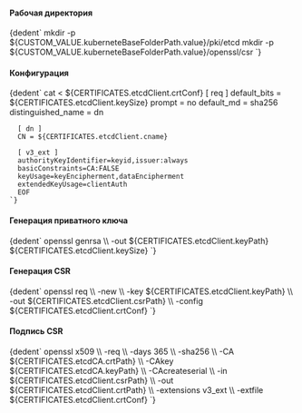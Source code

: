 


<h4>Рабочая директория</h4>
<CodeBlock language="bash">
    {dedent`
        mkdir -p ${CUSTOM_VALUE.kuberneteBaseFolderPath.value}/pki/etcd
        mkdir -p ${CUSTOM_VALUE.kuberneteBaseFolderPath.value}/openssl/csr
    `}
</CodeBlock>


<h4>Конфигурация</h4>
<CodeBlock language="bash">
    {dedent`
      cat <<EOF > ${CERTIFICATES.etcdClient.crtConf}
      [ req ]
      default_bits        = ${CERTIFICATES.etcdClient.keySize}
      prompt              = no
      default_md          = sha256
      distinguished_name  = dn

      [ dn ]
      CN = ${CERTIFICATES.etcdClient.cname}

      [ v3_ext ]
      authorityKeyIdentifier=keyid,issuer:always
      basicConstraints=CA:FALSE
      keyUsage=keyEncipherment,dataEncipherment
      extendedKeyUsage=clientAuth
      EOF
    `}
</CodeBlock>

<h4>Генерация приватного ключа</h4>
<CodeBlock language="bash">
    {dedent`
      openssl genrsa \\
          -out ${CERTIFICATES.etcdClient.keyPath} ${CERTIFICATES.etcdClient.keySize}
    `}
</CodeBlock>

<h4>Генерация CSR</h4>
<CodeBlock language="bash">
    {dedent`
      openssl req \\
        -new \\
        -key ${CERTIFICATES.etcdClient.keyPath} \\
        -out ${CERTIFICATES.etcdClient.csrPath} \\
        -config ${CERTIFICATES.etcdClient.crtConf}
    `}
</CodeBlock>


<h4>Подпись CSR</h4>
<CodeBlock language="bash">
    {dedent`
      openssl x509 \\
        -req \\
        -days 365 \\
        -sha256 \\
        -CA ${CERTIFICATES.etcdCA.crtPath} \\
        -CAkey ${CERTIFICATES.etcdCA.keyPath} \\
        -CAcreateserial \\
        -in ${CERTIFICATES.etcdClient.csrPath} \\
        -out ${CERTIFICATES.etcdClient.crtPath} \\
        -extensions v3_ext \\
        -extfile ${CERTIFICATES.etcdClient.crtConf}
    `}
</CodeBlock>
